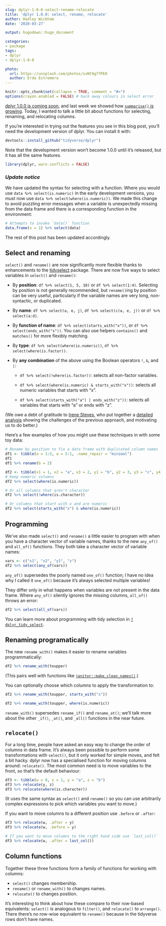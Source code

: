```yaml
---
slug: dplyr-1-0-0-select-rename-relocate
title: 'dplyr 1.0.0: select, rename, relocate'
author: Hadley Wickham
date: '2020-03-27'

output: hugodown::hugo_document

categories:
- package
tags:
- dplyr
- dplyr-1-0-0

photo:
  url: https://unsplash.com/photos/sxNt9g77PE0
  author: Erda Estremera
---
```


```r
knitr::opts_chunk$set(collapse = TRUE, comment = "#>")
options(crayon.enabled = FALSE) # hack away colours in select error
```

[dplyr 1.0.0 is coming soon](https://www.tidyverse.org/blog/2020/03/dplyr-1-0-0-is-coming-soon/), and last week we showed how [`summarise()` is growing](https://www.tidyverse.org/blog/2020/03/dplyr-1-0-0-summarise/). Today, I wanted to talk a little bit about functions for selecting, renaming, and relocating columns.

If you're interested in trying out the features you see in this blog post, you'll need the development version of dplyr. You can install it with:

```r
devtools::install_github("tidyverse/dplyr")
```

Note that the development version won't become 1.0.0 until it's released, but it has all the same features.

```r
library(dplyr, warn.conflicts = FALSE)
```


### _Update notice_

We have updated the syntax for selecting with a function.  Where you would use `data %>% select(is.numeric)` in the early development versions, you must now use `data %>% select(where(is.numeric))`. We made this change to avoid puzzling error messages when a variable is unexpectedly missing from the data frame and there is a corresponding function in the environment:

```r
# Attempts to invoke `data()` function
data.frame(x = 1) %>% select(data)
```

The rest of this post has been updated accordingly.



## Select and renaming

`select()` and `rename()` are now significantly more flexible thanks to enhancements to the [tidyselect](https://tidyselect.r-lib.org/) package. There are now five ways to select variables in `select()` and `rename()`:

* By **position**: `df %>% select(1, 5, 10)` or `df %>% select(1:4)`.
  Selecting by position is not generally recommended, but `rename()`ing
  by position can be very useful, particularly if the variable names are 
  very long, non-syntactic, or duplicated.
 
* By **name**: `df %>% select(a, e, j)`, `df %>% select(c(a, e, j))` or 
  `df %>% select(a:d)`.

* By **function of name**: `df %>% select(starts_with("x"))`, or
  `df %>% select(ends_with("s"))`. You can also use helpers `contains()`
  and `matches()` for more flexibly matching.

* By **type**: `df %>% select(where(is.numeric))`, `df %>% select(where(is.factor))`.

* By **any combination** of the above using the Boolean operators `!`, `&`, and `|`:

    * `df %>% select(!where(is.factor))`: selects all non-factor variables.
    
    * `df %>% select(where(is.numeric) & starts_with("x"))`: selects all
      numeric variables that starts with "x".
      
    * `df %>% select(starts_with("a") | ends_with("z"))`: selects all
      variables that starts with "a" or ends with "z".

(We owe a debt of gratitude to [Irene Steves](http://irene.rbind.io/), who put together a [detailed analysis](https://gist.github.com/isteves/afb7ac5a3b185f600d7f130d99142174) showing the challenges of the previous approach, and motivating us to do better.)

Here's a few examples of how you might use these techniques in with some toy data:

```r
# Rename by position to fix a data frame with duplicated column names
df1 <- tibble(a = 1:5, a = 5:1, .name_repair = "minimal")
df1
df1 %>% rename(b = 2)

df2 <- tibble(x1 = 1, x2 = "a", x3 = 2, y1 = "b", y2 = 3, y3 = "c", y4 = 4)
# Keep numeric columns
df2 %>% select(where(is.numeric))

# Or all columns that aren't character
df2 %>% select(!where(is.character))

# Or columns that start with x and are numeric
df2 %>% select(starts_with("x") & where(is.numeric))
```

## Programming

We've also made `select()` and `rename()` a little easier to program with when you have a character vector of variable names, thanks to the new `any_of()` and `all_of()` functions. They both take a character vector of variable names:

```r
vars <- c("x1", "x2", "y1", "z")
df2 %>% select(any_of(vars))
```
`any_of()` supersedes the poorly named `one_of()` function; I have no idea why I called it `one_of()` because it's always selected multiple variables!

They differ only in what happens when variables are not present in the data frame. Where `any_of()` silently ignores the missing columns, `all_of()` throws an error:

```r
df2 %>% select(all_of(vars))
```

You can learn more about programming with tidy selection in [`?dplyr_tidy_select`](https://dplyr.tidyverse.org/dev/reference/dplyr_tidy_select.html). 

## Renaming programatically

The new `rename_with()` makes it easier to rename variables programmatically:

```r
df2 %>% rename_with(toupper)
```
(This pairs well with functions like [`janitor::make_clean_names()`](http://sfirke.github.io/janitor/reference/make_clean_names.html).)

You can optionally choose which columns to apply the transformation to:

```r
df2 %>% rename_with(toupper, starts_with("x"))

df2 %>% rename_with(toupper, where(is.numeric))
```
`rename_with()` supersedes `rename_if()` and `rename_at()`; we'll talk more about the other `_if()`, `_at()`, and `_all()` functions in the near future.

## `relocate()`

For a long time, people have asked an easy way to change the order of columns in data frame. It's always been possible to perform some transformations with `select()`, but it only worked for simple moves, and felt a bit hacky. dplyr now has a specialised function for moving columns around: `relocate()`. The most common need is to move variables to the front, so that's the default behaviour:

```r
df3 <- tibble(w = 0, x = 1, y = "a", z = "b")
df3 %>% relocate(y, z)
df3 %>% relocate(where(is.character))
```

(It uses the same syntax as `select()` and `rename()` so you can use arbitrarily complex expressions to pick which variables you want to move.)

If you want to move columns to a different position use `.before` or `.after`:

```r
df3 %>% relocate(w, .after = y)
df3 %>% relocate(w, .before = y)

# If you want to move columns to the right hand side use `last_col()`
df3 %>% relocate(w, .after = last_col())
```

## Column functions

Together these three functions form a family of functions for working with columns:

* `select()` changes membership.
* `rename()` or `rename_with()` to changes names.
* `relocate()` to changes position.

It's interesting to think about how these compare to their row-based equivalents:
`select()` is analogous to `filter()`, and `relocate()` to `arrange()`. There there's no row-wise equivalent to `rename()` because in the tidyverse rows don't have names.
